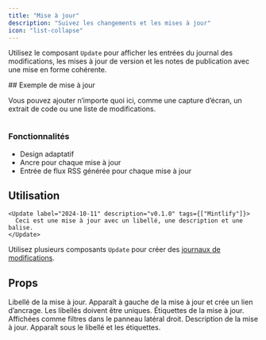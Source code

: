 ```yaml
---
title: "Mise à jour"
description: "Suivez les changements et les mises à jour"
icon: "list-collapse"
---
```


Utilisez le composant `Update` pour afficher les entrées du journal des modifications, les mises à jour de version et les notes de publication avec une mise en forme cohérente.

<Update label="Exemple" description="v0.1.1">
  ## Exemple de mise à jour

  Vous pouvez ajouter n’importe quoi ici, comme une capture d’écran, un extrait de code ou une liste de modifications.
  
  <Frame>
    <img
      className="block"
      src="https://mintlify-assets.b-cdn.net/hero-light.png"
      alt=""
    />
  </Frame>

  ### Fonctionnalités
  - Design adaptatif
  - Ancre pour chaque mise à jour
  - Entrée de flux RSS générée pour chaque mise à jour
</Update>

## Utilisation

```mdx Update example
<Update label="2024-10-11" description="v0.1.0" tags={["Mintlify"]}>
  Ceci est une mise à jour avec un libellé, une description et une balise.
</Update>
```

Utilisez plusieurs composants `Update` pour créer des [journaux de modifications](/fr/guides/changelogs).

## Props

<ResponseField name="label" type="string" required>
  Libellé de la mise à jour. Apparaît à gauche de la mise à jour et crée un lien d’ancrage. Les libellés doivent être uniques.
</ResponseField>

<ResponseField name="tags" type="string[]">
  Étiquettes de la mise à jour. Affichées comme filtres dans le panneau latéral droit.
</ResponseField>

<ResponseField name="description" type="string">
  Description de la mise à jour. Apparaît sous le libellé et les étiquettes.
</ResponseField>
